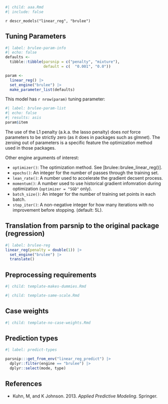 ```r
#| child: aaa.Rmd
#| include: false
```

`r descr_models("linear_reg", "brulee")`

## Tuning Parameters

```r
#| label: brulee-param-info
#| echo: false
defaults <- 
  tibble::tibble(parsnip = c("penalty", "mixture"),
                 default = c(  "0.001", "0.0"))

param <-
  linear_reg() |> 
  set_engine("brulee") |> 
  make_parameter_list(defaults)
```

This model has `r nrow(param)` tuning parameter:

```r
#| label: brulee-param-list
#| echo: false
#| results: asis
param$item
```

The use of the L1 penalty (a.k.a. the lasso penalty) does _not_ force parameters to be strictly zero (as it does in packages such as glmnet). The zeroing out of parameters is a specific feature the optimization method used in those packages.

Other engine arguments of interest: 

 - `optimizer()`: The optimization method. See [brulee::brulee_linear_reg()].
 - `epochs()`: An integer for the number of passes through the training set. 
 - `lean_rate()`: A number used to accelerate the gradient decsent process. 
 - `momentum()`: A number used to use historical gradient infomration during optimization  (`optimizer = "SGD"` only).
 - `batch_size()`: An integer for the number of training set points in each batch.
 - `stop_iter()`: A non-negative integer for how many iterations with no improvement before stopping. (default: 5L).


## Translation from parsnip to the original package (regression)

```r
#| label: brulee-reg
linear_reg(penalty = double(1)) |>  
  set_engine("brulee") |> 
  translate()
```


## Preprocessing requirements

```r
#| child: template-makes-dummies.Rmd
```

```r
#| child: template-same-scale.Rmd
```

## Case weights

```r
#| child: template-no-case-weights.Rmd
```

## Prediction types

```r
#| label: predict-types

parsnip:::get_from_env("linear_reg_predict") |>
  dplyr::filter(engine == "brulee") |>
  dplyr::select(mode, type)

```

## References

 - Kuhn, M, and K Johnson. 2013. _Applied Predictive Modeling_. Springer.
